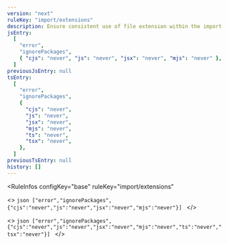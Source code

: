 ```yaml
---
version: "next"
ruleKey: "import/extensions"
description: Ensure consistent use of file extension within the import path
jsEntry:
  [
    "error",
    "ignorePackages",
    { "cjs": "never", "js": "never", "jsx": "never", "mjs": "never" },
  ]
previousJsEntry: null
tsEntry:
  [
    "error",
    "ignorePackages",
    {
      "cjs": "never",
      "js": "never",
      "jsx": "never",
      "mjs": "never",
      "ts": "never",
      "tsx": "never",
    },
  ]
previousTsEntry: null
history: []
---
```


<RuleInfos 
  configKey="base" 
  ruleKey="import/extensions" 
>
  <>
    ```json
    ["error","ignorePackages",{"cjs":"never","js":"never","jsx":"never","mjs":"never"}]
    ```
  </>

  <>
    ```json
    ["error","ignorePackages",{"cjs":"never","js":"never","jsx":"never","mjs":"never","ts":"never","tsx":"never"}]
    ```
  </>
</RuleInfos>
